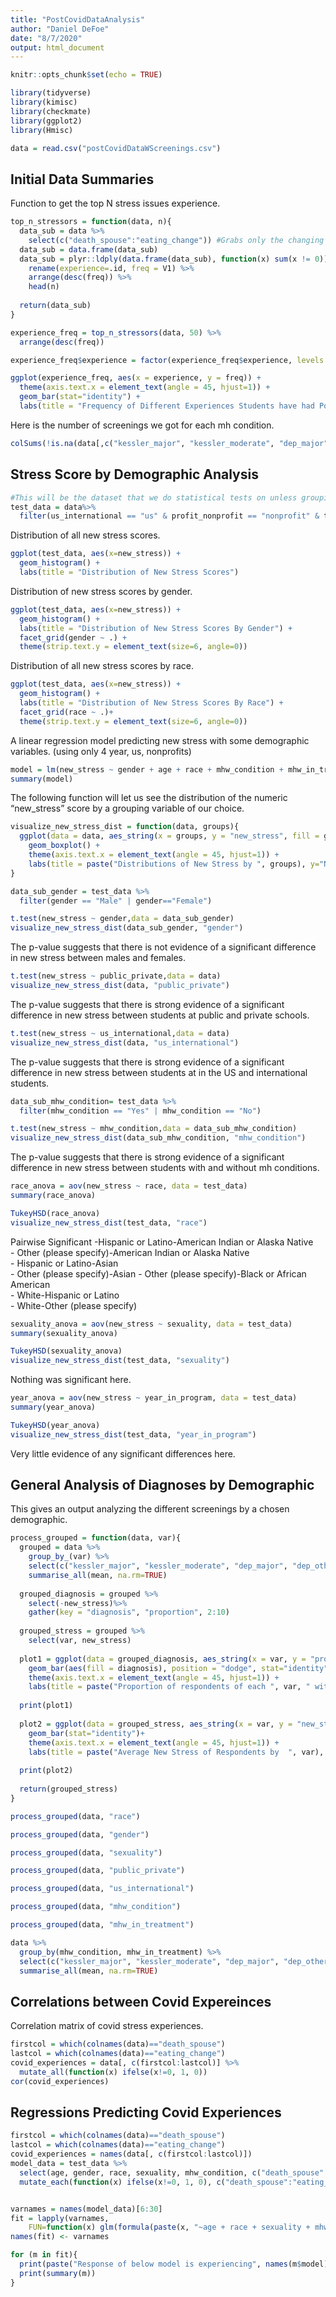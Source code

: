 ```yaml
---
title: "PostCovidDataAnalysis"
author: "Daniel DeFoe"
date: "8/7/2020"
output: html_document
---
```


```r
knitr::opts_chunk$set(echo = TRUE)
```

```r
library(tidyverse)
library(kimisc)
library(checkmate)
library(ggplot2)
library(Hmisc)
```


```r
data = read.csv("postCovidDataWScreenings.csv")
```



## Initial Data Summaries
Function to get the top N stress issues experience. 
```r
top_n_stressors = function(data, n){
  data_sub = data %>%
    select(c("death_spouse":"eating_change")) #Grabs only the changing stress experiences columns
  data_sub = data.frame(data_sub)
  data_sub = plyr::ldply(data.frame(data_sub), function(x) sum(x != 0)) %>% 
    rename(experience=.id, freq = V1) %>%
    arrange(desc(freq)) %>%
    head(n)
  
  return(data_sub)
}

```




```r
experience_freq = top_n_stressors(data, 50) %>%
  arrange(desc(freq))

experience_freq$experience = factor(experience_freq$experience, levels = experience_freq$experience)

ggplot(experience_freq, aes(x = experience, y = freq)) + 
  theme(axis.text.x = element_text(angle = 45, hjust=1)) + 
  geom_bar(stat="identity") + 
  labs(title = "Frequency of Different Experiences Students have had Post-Covid")
```



Here is the number of screenings we got for each mh condition. 

```r
colSums(!is.na(data[,c("kessler_major", "kessler_moderate", "dep_major","dep_other", "panic", "other_anxiety", "bulimia", "bin_eat", "ptsd")]))
```






## Stress Score by Demographic Analysis
```r
#This will be the dataset that we do statistical tests on unless grouping by us_international,  profit_nonprofit or twoYear_fourYear
test_data = data%>%
  filter(us_international == "us" & profit_nonprofit == "nonprofit" & twoYear_fourYear == 4 & eng_undergrad == "Yes")

```

Distribution of all new stress scores. 
```r
ggplot(test_data, aes(x=new_stress)) +
  geom_histogram() + 
  labs(title = "Distribution of New Stress Scores")
```


Distribution of new stress scores by gender. 
```r
ggplot(test_data, aes(x=new_stress)) +
  geom_histogram() + 
  labs(title = "Distribution of New Stress Scores By Gender") +
  facet_grid(gender ~ .) +
  theme(strip.text.y = element_text(size=6, angle=0))
```

Distribution of all new stress scores by race. 
```r
ggplot(test_data, aes(x=new_stress)) +
  geom_histogram() + 
  labs(title = "Distribution of New Stress Scores By Race") +
  facet_grid(race ~ .)+
  theme(strip.text.y = element_text(size=6, angle=0))
```

A linear regression model predicting new stress with some demographic variables. (using only 4 year, us, nonprofits)
```r
model = lm(new_stress ~ gender + age + race + mhw_condition + mhw_in_treatment ,data =test_data)
summary(model)
```




The following function will let us see the distribution of the numeric "new_stress" score by a grouping variable of our choice.
```r
visualize_new_stress_dist = function(data, groups){
  ggplot(data = data, aes_string(x = groups, y = "new_stress", fill = groups)) + 
    geom_boxplot() + 
    theme(axis.text.x = element_text(angle = 45, hjust=1)) + 
    labs(title = paste("Distributions of New Stress by ", groups), y="New Stress Score", x = capitalize(groups), fill =capitalize(groups))
}
```



```r
data_sub_gender = test_data %>%
  filter(gender == "Male" | gender=="Female")

t.test(new_stress ~ gender,data = data_sub_gender)
visualize_new_stress_dist(data_sub_gender, "gender")
```


The p-value suggests that there is not evidence of a significant difference in new stress between males and females.


```r
t.test(new_stress ~ public_private,data = data)
visualize_new_stress_dist(data, "public_private")
```

The p-value suggests that there is strong evidence of a significant difference in new stress between students at public and private schools.


```r
t.test(new_stress ~ us_international,data = data)
visualize_new_stress_dist(data, "us_international")
```

The p-value suggests that there is strong evidence of a significant difference in new stress between students at in the US and international students.



```r
data_sub_mhw_condition= test_data %>%
  filter(mhw_condition == "Yes" | mhw_condition == "No")

t.test(new_stress ~ mhw_condition,data = data_sub_mhw_condition)
visualize_new_stress_dist(data_sub_mhw_condition, "mhw_condition")
```


The p-value suggests that there is strong evidence of a significant difference in new stress between students with and without mh conditions.



```r
race_anova = aov(new_stress ~ race, data = test_data)
summary(race_anova)

TukeyHSD(race_anova)
visualize_new_stress_dist(test_data, "race")
```

Pairwise Significant 
-Hispanic or Latino-American Indian or Alaska Native  
- Other (please specify)-American Indian or Alaska Native   
- Hispanic or Latino-Asian  
- Other (please specify)-Asian 
- Other (please specify)-Black or African American   
- White-Hispanic or Latino   
- White-Other (please specify)    

```r
sexuality_anova = aov(new_stress ~ sexuality, data = test_data)
summary(sexuality_anova)

TukeyHSD(sexuality_anova)
visualize_new_stress_dist(test_data, "sexuality")
```

Nothing was significant here.


```r
year_anova = aov(new_stress ~ year_in_program, data = test_data)
summary(year_anova)

TukeyHSD(year_anova)
visualize_new_stress_dist(test_data, "year_in_program")
```

Very little evidence of any significant differences here. 


## General Analysis of Diagnoses by Demographic

This gives an output analyzing the different screenings by a chosen demographic. 
```r
process_grouped = function(data, var){
  grouped = data %>%
    group_by_(var) %>%
    select(c("kessler_major", "kessler_moderate", "dep_major", "dep_other", "panic", "other_anxiety", "bulimia", "bin_eat", "ptsd", "new_stress")) %>%
    summarise_all(mean, na.rm=TRUE)
  
  grouped_diagnosis = grouped %>%
    select(-new_stress)%>%
    gather(key = "diagnosis", "proportion", 2:10)
  
  grouped_stress = grouped %>%
    select(var, new_stress)
  
  plot1 = ggplot(data = grouped_diagnosis, aes_string(x = var, y = "proportion")) + 
    geom_bar(aes(fill = diagnosis), position = "dodge", stat="identity") + 
    theme(axis.text.x = element_text(angle = 45, hjust=1)) + 
    labs(title = paste("Proportion of respondents of each ", var, " with each MH Diagnosis"), x = capitalize(var), y = "Proportion")
  
  print(plot1)
  
  plot2 = ggplot(data = grouped_stress, aes_string(x = var, y = "new_stress")) +
    geom_bar(stat="identity")+ 
    theme(axis.text.x = element_text(angle = 45, hjust=1)) + 
    labs(title = paste("Average New Stress of Respondents by  ", var), x = capitalize(var), y = "Average New Stress Score")
    
  print(plot2)
  
  return(grouped_stress)
}
```

```r
process_grouped(data, "race")
```


```r
process_grouped(data, "gender")
```

```r
process_grouped(data, "sexuality")
```

```r
process_grouped(data, "public_private")
```

```r
process_grouped(data, "us_international")
```

```r
process_grouped(data, "mhw_condition")
```

```r
process_grouped(data, "mhw_in_treatment")
```



```r
data %>%
  group_by(mhw_condition, mhw_in_treatment) %>%
  select(c("kessler_major", "kessler_moderate", "dep_major", "dep_other", "panic", "other_anxiety", "bulimia", "bin_eat", "ptsd", "new_stress")) %>%
  summarise_all(mean, na.rm=TRUE)
```


## Correlations between Covid Expereinces
Correlation matrix of covid stress experiences.
```r
firstcol = which(colnames(data)=="death_spouse")
lastcol = which(colnames(data)=="eating_change")
covid_experiences = data[, c(firstcol:lastcol)] %>%
  mutate_all(function(x) ifelse(x!=0, 1, 0))
cor(covid_experiences)
```



## Regressions Predicting Covid Experiences
```r
firstcol = which(colnames(data)=="death_spouse")
lastcol = which(colnames(data)=="eating_change")
covid_experiences = names(data[, c(firstcol:lastcol)])
model_data = test_data %>%
  select(age, gender, race, sexuality, mhw_condition, c("death_spouse":"eating_change")) %>%
  mutate_each(function(x) ifelse(x!=0, 1, 0), c("death_spouse":"eating_change")) 


varnames = names(model_data)[6:30]
fit = lapply(varnames, 
    FUN=function(x) glm(formula(paste(x, "~age + race + sexuality + mhw_condition")), family=binomial(link='logit'), data=model_data))
names(fit) <- varnames

for (m in fit){
  print(paste("Response of below model is experiencing", names(m$model)[1]))
  print(summary(m))
}

```


























